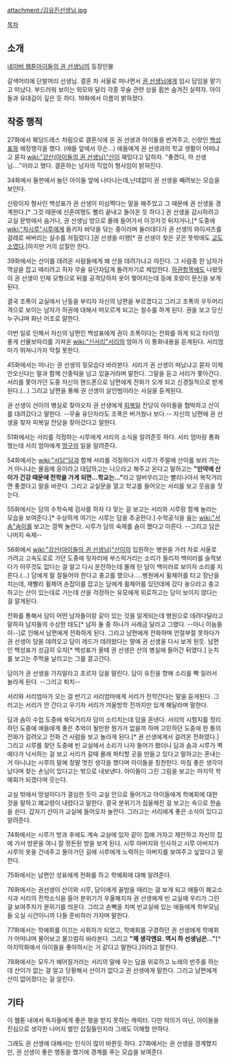 attachment:/김유진선생님.jpg

[[목차]]
== 소개 ==
[[네이버 웹툰]][[아이들의 권 선생님]]의 등장인물

갈색머리에 단발머리 선생님. 결혼 차 서울로 떠나면서 [[권 선생님]]에게 임시 담임을 맡기고 떠났다. 부드러워 보이는 외모와 달리 각종 무술 관련 상을 휩쓴 숨겨진 실력자. 아이들과 유대감이 깊은 듯 하다. 19화에서 이름이 밝혀졌다.

== 작중 행적 == 
27화에서 웨딩드레스 차림으로 결혼식에 온 권 선생과 아이들을 반겨주고, 신랑인 [[백성표]]와 애정행각을 했다. (애들 앞에서 무슨...)  애들에게 권 선생과의 학교 생활이 어떠냐고 묻자 [[wiki:"강산(아이들의 권 선생님)"산]]이 재밌다고 답하자. "좋겠다, 하 선생님...."이라고 했다. 결혼하는 남자의 직업이 형사임이 밝혀진다.

34화에서 들판에서 놀던 아이들 앞에 나타나는데,난데없이 권 선생을 째려보는 모습을 보인다.

신랑이자 형사인 백성표가 권 선생이 미심쩍다는 말을 해주었고 그 때문에 권 선생을 경계한다.[* 그것 때문에 신혼여행도 빨리 끝내고 돌아온 듯 하다.] 권 선생을 감시하려고 교실 문밖에서 숨거나, 권 선생님 방으로 몰래 들어가서 이것저것 뒤지거나,[* 도중에 [[wiki:"차시루"시루]]에게 들키자 바닥을 닦는 중이라며 둘러대다가 권 선생의 와이셔츠를 걸레로 써버리는 실수를 저질렀다.]권 선생을 미행[* 권 선생이 찾은 곳은 뜻밖에도 [[교도소]]였다.]하지만 거의 삽질만 한다.
 
39화에서는 산이를 데려온 사람들에게 왜 산을 데려가냐고 따진다. 그 사람중 한 남자가 멱살을 잡고 떼리려고 하자 무술 유단자답게 돌려차기로 제압한다. [[하권]]항목에도 나왔듯이 권 선생이 인체 모형으로 뒤를 공격당하자 옷이 찢어지는데 등에 호랑이 문신을 보게 된다.

결국 조폭이 교실에서 난동을 부리자 자신의 남편을 부르겠다고 그러고 조폭의 우두머리격으로 보이는 남자가 하권에 대해서 떠오르게 되고는 철수를 하게 된다. 권을 보고 당신 누구냐며 화난 어조로 말한다.

이번 일로 인해서 자신의 남편인 백성표에게 권이 조폭이다는 전화를 하게 되고 타이밍 좋게 선물보따리를 가져온 [[wiki:"신서리"서리]]의 엄마가 이 통화내용을 듣게된다. 서리엄마가 뛰쳐나가자 막질 못한다.  
 
45화에서는 떠나는 권 선생의 뒷모습다 바라본다. 서리가 권 선생이 떠났냐고 묻자 이제 안오신다는 말과 함께 산중턱을 넘고 있을거라며 말한다. 그말을 듣고 서리가 쫓아간다. 서리를 쫓아가던 도중 자신의 핸드폰으로 남편에게 전화가 오게 되고 신경질적으로 받게 된다.(...) 그리고 남편을 통해 권 선생이 살인범이라는 사실을 듣게된다. 

권 선생이 산이의 병실로 찾아오자 권 선생에게 [[피복일]] 잔당이 아이들을 협박하고 산이를 대려갔다고 말한다. --무술 유단자라도 조폭은 버거웠나 보다.-- 자신의 남편에 권 선생을 찾자 피복일 잔당을 찾아갔다고 말한다.

51화에서는 서리를 걱정하는 시루에게 서리의 소식을 알려준듯 하다. 서리 엄마랑 통화했는데 서리 엄마에게 [[멍구]]의 일을 알려준다.

54화에서는 [[wiki:"서담"담]]과 함께 서리를 걱정하다가 시루가 주말에 산이를 보러 가는거 아니냐는 물음에 응이라고 대답하고는 나으라고 해주고 온다고 말하고는 '''"만약에 산이가 건강 때문에 전학을 가게 되면...학교는..."'''라고 얼버무리고는 빨리나아서 복작거리면 좋겠다고 말을 바꾼다. 그리고 교실문을 열고 학교를 들어오는 서리를 보고 웃음을 짓는다.

55화에서는 담의 수학숙제 검사를 하자 다 맞는 걸 보고는 서리와 시루랑 함께 놀라는 모습을 보여준다.[* 수상하게 여기는 시루는 담을 추궁한다.] 수학공식을 읊는 [[wiki:"서솜"솜이]]를 보고는 깜짝 놀란다. 시루가 담의 숙제를 솜이 했다고 이른다. --그리고 담은 나머지 숙제--

56화에서 [[wiki:"강산(아이들의 권 선생님)"산이]]의 입원하는 병원을 가러 차로 서울로 가려고 고속도로로 가던 도중에 뒷자리에 부스럭거리는 소리가 들리자 백미러를 슬적보다가 아무것도 없다는 걸 알고 다시 운전하는데 몰래 탄 담이 백미러로 보이자 소리를 지른다.(...) 담에게 말 잘들어야 한다고 충고를 했으나.....병원에서 휠체어를 타고 장난을 치는데, 재빨리 휠체어 손잡이를 잡고는 담에게 휠체어를 있던데에 갔다 놓으라고 충고하고는 산이 있는데로 가는데 산을 걱정하는 유모에게 위로하고는 담이 보이지 않다는 걸 알게된다. 

전화를 통해서 담이 어떤 남자들이랑 같이 있는 것을 알게되는데 병원으로 데려다달라고 말하자 남자들의 수상한 태도[* 남자 둘 중 하나가 사례금 달라고 그랬다. --아니 이놈들이--]로 인해서 남편에게 전화하게 된다. 그리고 남편에게 전화하며 안절부절 못하다가 권 선생이 담을 데려오고 담이 레드가 데려왔다는 말에 권 선생을 다시 보게 된듯. 남편인 백성표가 성급히 오자[* 백성표가 올때 권 선생은 산의 병실에 들어간 뒤였다.] 눈치를 보고는 주먹을 날리고는 그를 끌고간다.

담이가 권 선생을 가지말라고 조르자 담을 말린다. 담이 유진을 향해 소리를 빡 질러서 놀라게 된다. --그리고 퇴치--

서리와 서리엄마가 오는 걸 반기고 서리엄마에게 서리가 전학간다는 말을 듣게된다. 그러고는 서리가 안 간다고 우기자 서리가 겨울방학 전까지만 있게 해달라며 말한다. 

담과 솜이 수업 도중에 쑥덕거리자 담이 소리치는데 담을 혼낸다. 서리의 시험지를 정리하던 도중에 애들에게 좋은 추억이 될만한 뭔가가 없을까 하며 고민하던 도중에 한 통의 전화가 걸려오고 전화 건 사람을 보고 놀라게 된다.[* 권 선생에게서 걸려온 전화였다.] 그리고 시루를 찾던 도중에 빈 교실에서 소리가 나자 들어가 봤더니 담과 솜과 시루가 벽에다가 낙서하는 걸 보고 서리가 갈때 몰래 파티할 곳을 만들고 있다고 말하고는 혼내는거 아니냐는 시루의 말에 정말 멋진 생각을 했다며 아이들을 칭찬한다. 마침 좋은 생각이 났다며 찾는 손님이 있다고는 밖으로 내보낸다. 아이들이 그린 그림을 보고는 마지막 학예회가 되겠다며 웃는다.

교실 밖에서 망설이다가 결심한 듯이 교실 안으로 들어가고 아이들에게 학예회에 대한 것을 말하고 폐교령이 내렸다고 말한다. 결국 분위기가 침울해진 걸 보고는 속으로 한숨을 쉰다. 갑자기 산이가 교실에 들어오자 놀란다. 그러고는 서리에게 좋은 소식이 있다고 알려준다.

74화에서는 시루가 방과 후에도 계속 교실에 있자 같이 집에 가자고 제안하고 자신의 집에 가서 방문을 여니 잘 정돈된 방을 보게 된다. 시루 아버지와 인사하고 시루 아버지가 시루의 옷을 건네주고 돌아가던 길에 시루에게 노력하는 아버지를 보여주고 싶었다고 말한다.

75화에서는 남편인 성표에게 전화를 하고 학예회에 대해 알려준다.

76화에서는 권선생이 산이와 시루, 담이에게 꼴밤을 때리는 걸 보게 되고 애들이 폐교소식과 서리의 전학소식을 들어 분위기가 우울해지자 권 선생에게 빈 교실에 우리가 그린 걸 보여주자가 분위기를 띄운다. 그리고 손뼉을 치며 빈교실에 있는 애들에게 학부모님들 오실 시간이니까 다들 준비하러 가자며 말한다.

77화에서는 학예회를 이끄는 사회자가 되었고, 학예회를 구경하던 권 선생에게 학예회가 어떠냐며 물어보고 물끄럼히 바라본다. 그리고 '''"제 생각엔요. 역시 하 선생님은..."'''[* 마지막화에서 아이들을 좋아하시는 거 같다고 말한다.]이라고 말한다.

78화에서는 모두가 헤어질거라는 서리의 말에 우는 담을 위로하고 노래의 반주를 하는데 산이가 없는 걸 알고 당황해서 산이가 없다고 권 선생에게 말한다. 그리고 남편에게 산이 없어졌다는 걸 알린다.
== 기타 ==
이 웹툰 내에서 독자들에게 좋은 평을 받지 못하는 캐릭터. 다만 악의가 아닌, 아이들을 진심으로 생각한 나머지 벌인 삽질들인지라 그래도 이해할 만하다. 

그래도 권 선생에 대해서는 인식이 많이 바뀐듯 하다. 27화에서는 권 선생을 경계했지만, 권 선생이 좋은 행동을 했기에 경계를 푸는 모습을 보여준다.
